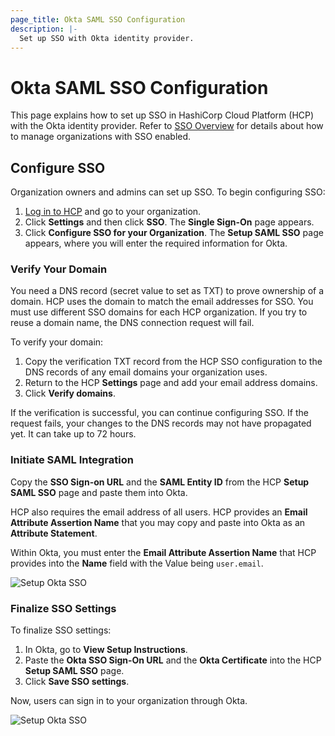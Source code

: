 ```yaml
---
page_title: Okta SAML SSO Configuration
description: |-
  Set up SSO with Okta identity provider.
---
```


# Okta SAML SSO Configuration

This page explains how to set up SSO in HashiCorp Cloud Platform (HCP) with the Okta identity provider. Refer to [SSO Overview](/hcp/docs/hcp/admin/iam/sso) for details about how to manage organizations with SSO enabled.

## Configure SSO

Organization owners and admins can set up SSO. To begin configuring SSO:

1. [Log in to HCP](https://portal.cloud.hashicorp.com/) and go to your organization.
1. Click **Settings** and then click **SSO**. The **Single Sign-On** page appears.
1. Click **Configure SSO for your Organization**. The **Setup SAML SSO** page appears, where you will enter the required information for Okta.

### Verify Your Domain

You need a DNS record (secret value to set as TXT) to prove ownership of a
domain. HCP uses the domain to match the email addresses for SSO. You must use different SSO domains for each HCP organization. If you try to reuse a domain name, the DNS connection request will fail.

To verify your domain:
1. Copy the verification TXT record from the HCP SSO configuration to the DNS records of any email domains your organization uses.
1. Return to the HCP **Settings** page and add your email address domains.
1. Click **Verify domains**.

If the verification is successful, you can continue configuring SSO. If the request fails, your changes to the DNS records may not have propagated yet. It can take up to 72 hours.

### Initiate SAML Integration

Copy the **SSO Sign-on URL** and the **SAML Entity ID** from the HCP **Setup SAML SSO** page and paste them into Okta.

HCP also requires the email address of all users. HCP provides an **Email
Attribute Assertion Name** that you may copy and paste into Okta as an
**Attribute Statement**.

Within Okta, you must enter the **Email Attribute Assertion Name** that HCP provides into the **Name** field with the Value being `user.email`.

![Setup Okta SSO](/img/docs/setup-okta-5.png)

### Finalize SSO Settings

To finalize SSO settings:

1. In Okta, go to **View Setup Instructions**.
1. Paste the **Okta SSO Sign-On URL** and the **Okta Certificate** into the HCP **Setup SAML SSO** page.
1. Click **Save SSO settings**.

Now, users can sign in to your organization through Okta.

![Setup Okta SSO](/img/docs/setup-okta-6.png)